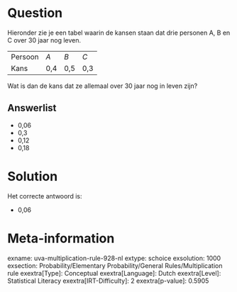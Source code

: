 Question
========

Hieronder zie je een tabel waarin de kansen staan dat drie personen A, B
en C over 30 jaar nog leven.

  --------- ----- ----- -----
  Persoon   *A*   *B*   *C*
  Kans      0,4   0,5   0,3
  --------- ----- ----- -----

Wat is dan de kans dat ze allemaal over 30 jaar nog in leven zijn?

Answerlist
----------

* 0,06
* 0,3
* 0,12
* 0,18

Solution
========

Het correcte antwoord is: 

* 0,06

Meta-information
================
exname: uva-multiplication-rule-928-nl
extype: schoice
exsolution: 1000
exsection: Probability/Elementary Probability/General Rules/Multiplication rule
exextra[Type]: Conceptual
exextra[Language]: Dutch
exextra[Level]: Statistical Literacy
exextra[IRT-Difficulty]: 2
exextra[p-value]: 0.5905

